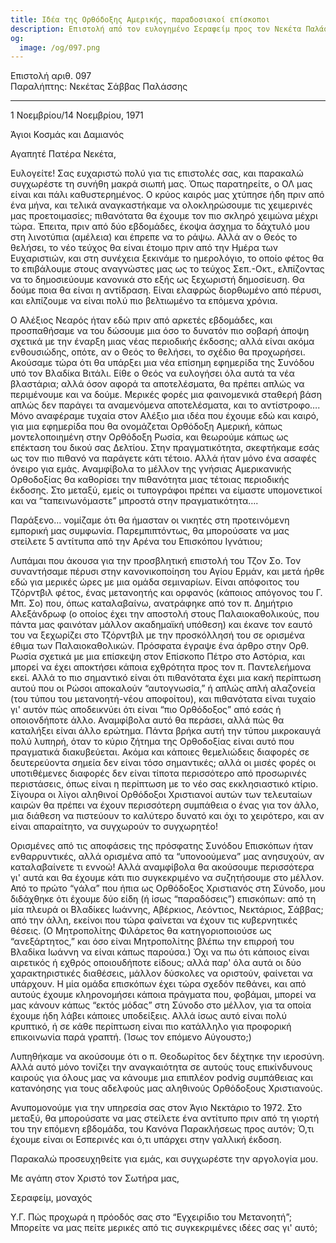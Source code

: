```yaml
---
title: Ιδέα της Ορθόδοξης Αμερικής, παραδοσιακοί επίσκοποι
description: Επιστολή από τον ευλογημένο Σεραφείμ προς τον Νεκέτα Παλάσση.
og:
  image: /og/097.png
---
```


<div style={{textAlign:'right', fontFamily:'monospace'}}>Επιστολή αριθ. 097</div>
<div style={{textAlign:'left', fontFamily:'monospace'}}>Παραλήπτης: Νεκέτας Σάββας Παλάσσης</div>

---

1 Νοεμβρίου/14 Νοεμβρίου, 1971

Άγιοι Κοσμάς και Δαμιανός

Αγαπητέ Πατέρα Νεκέτα,

Ευλογείτε! Σας ευχαριστώ πολύ για τις επιστολές σας, και παρακαλώ συγχωρέστε τη συνήθη μακρά σιωπή μας. Όπως παρατηρείτε, ο ΟΛ μας είναι και πάλι καθυστερημένος. Ο κρύος καιρός μας χτύπησε ήδη πριν από ένα μήνα, και τελικά αναγκαστήκαμε να ολοκληρώσουμε τις χειμερινές μας προετοιμασίες; πιθανότατα θα έχουμε τον πιο σκληρό χειμώνα μέχρι τώρα. Έπειτα, πριν από δύο εβδομάδες, έκοψα άσχημα το δάχτυλό μου στη λινοτύπια (αμέλεια) και έπρεπε να το ράψω. Αλλά αν ο Θεός το θελήσει, το νέο τεύχος θα είναι έτοιμο πριν από την Ημέρα των Ευχαριστιών, και στη συνέχεια ξεκινάμε το ημερολόγιο, το οποίο φέτος θα το επιβάλουμε στους αναγνώστες μας ως το τεύχος Σεπ.-Οκτ., ελπίζοντας να το δημοσιεύουμε κανονικά στο εξής ως ξεχωριστή δημοσίευση. Θα δούμε ποια θα είναι η αντίδραση. Είναι ελαφρώς διορθωμένο από πέρυσι, και ελπίζουμε να είναι πολύ πιο βελτιωμένο τα επόμενα χρόνια.

Ο Αλέξιος Νεαρός ήταν εδώ πριν από αρκετές εβδομάδες, και προσπαθήσαμε να του δώσουμε μια όσο το δυνατόν πιο σοβαρή άποψη σχετικά με την έναρξη μιας νέας περιοδικής έκδοσης; αλλά είναι ακόμα ενθουσιώδης, οπότε, αν ο Θεός το θελήσει, το σχέδιο θα προχωρήσει. Ακούσαμε τώρα ότι θα υπάρξει μια νέα επίσημη εφημερίδα της Συνόδου υπό τον Βλαδίκα Βιτάλι. Είθε ο Θεός να ευλογήσει όλα αυτά τα νέα βλαστάρια; αλλά όσον αφορά τα αποτελέσματα, θα πρέπει απλώς να περιμένουμε και να δούμε. Μερικές φορές μια φαινομενικά σταθερή βάση απλώς δεν παράγει τα αναμενόμενα αποτελέσματα, και το αντίστροφο…. Μόνο αναφέραμε τυχαία στον Αλέξιο μια ιδέα που έχουμε εδώ και καιρό, για μια εφημερίδα που θα ονομάζεται Ορθόδοξη Αμερική, κάπως μοντελοποιημένη στην Ορθόδοξη Ρωσία, και θεωρούμε κάπως ως επέκταση του δικού σας Δελτίου. Στην πραγματικότητα, σκεφτήκαμε εσάς ως τον πιο πιθανό να παράγετε κάτι τέτοιο. Αλλά ήταν μόνο ένα ασαφές όνειρο για εμάς. Αναμφίβολα το μέλλον της γνήσιας Αμερικανικής Ορθοδοξίας θα καθορίσει την πιθανότητα μιας τέτοιας περιοδικής έκδοσης. Στο μεταξύ, εμείς οι τυπογράφοι πρέπει να είμαστε υπομονετικοί και να “ταπεινωνόμαστε” μπροστά στην πραγματικότητα….

Παράξενο… νομίζαμε ότι θα ήμασταν οι νικητές στη προτεινόμενη εμπορική μας συμφωνία. Παρεμπιπτόντως, θα μπορούσατε να μας στείλετε 5 αντίτυπα από την Αρένα του Επισκόπου Ιγνάτιου;

Λυπάμαι που άκουσα για την προσβλητική επιστολή του Τζον Σο. Τον συναντήσαμε πέρυσι στην κανονικοποίηση του Αγίου Ερμάν, και μετά ήρθε εδώ για μερικές ώρες με μια ομάδα σεμιναρίων. Είναι απόφοιτος του Τζόρντβιλ φέτος, ένας μετανοητής και ορφανός (κάποιος απόγονος του Γ. Μπ. Σο) που, όπως καταλαβαίνω, ανατράφηκε από τον π. Δημήτριο Αλεξάνδρωφ (ο οποίος έχει την αποστολή στους Παλαιοκαθολικούς, που πάντα μας φαινόταν μάλλον ακαδημαϊκή υπόθεση) και έκανε τον εαυτό του να ξεχωρίζει στο Τζόρντβιλ με την προσκόλλησή του σε ορισμένα έθιμα των Παλαιοκαθολικών. Πρόσφατα έγραψε ένα άρθρο στην Ορθ. Ρωσία σχετικά με μια επίσκεψη στον Επίσκοπο Πέτρο στο Αστόρια, και μπορεί να έχει αποκτήσει κάποια εχθρότητα προς τον π. Παντελεήμονα εκεί. Αλλά το πιο σημαντικό είναι ότι πιθανότατα έχει μια κακή περίπτωση αυτού που οι Ρώσοι αποκαλούν “αυτογνωσία,” ή απλώς απλή αλαζονεία (του τύπου του μετανοητή-νέου αποφοίτου), και πιθανότατα είναι τυχαίο γι' αυτόν πώς αποδεικνύει ότι είναι “πιο Ορθόδοξος” από εσάς ή οποιονδήποτε άλλο. Αναμφίβολα αυτό θα περάσει, αλλά πώς θα καταλήξει είναι άλλο ερώτημα. Πάντα βρήκα αυτή την τύπου μικροκαυγά πολύ λυπηρή, όταν το κύριο ζήτημα της Ορθοδοξίας είναι αυτό που πραγματικά διακυβεύεται. Ακόμα και κάποιες θεμελιώδεις διαφορές σε δευτερεύοντα σημεία δεν είναι τόσο σημαντικές; αλλά οι μισές φορές οι υποτιθέμενες διαφορές δεν είναι τίποτα περισσότερο από προσωρινές περιστάσεις, όπως είναι η περίπτωση με το νέο σας εκκλησιαστικό κτίριο. Σίγουρα οι λίγοι αληθινοί Ορθόδοξοι Χριστιανοί αυτών των τελευταίων καιρών θα πρέπει να έχουν περισσότερη συμπάθεια ο ένας για τον άλλο, μια διάθεση να πιστεύουν το καλύτερο δυνατό και όχι το χειρότερο, και αν είναι απαραίτητο, να συγχωρούν το συγχωρητέο!

Ορισμένες από τις αποφάσεις της πρόσφατης Συνόδου Επισκόπων ήταν ενθαρρυντικές, αλλά ορισμένα από τα “υπονοούμενα” μας ανησυχούν, αν καταλαβαίνετε τι εννοώ! Αλλά αναμφίβολα θα ακούσουμε περισσότερα γι' αυτά και θα έχουμε κάτι πιο συγκεκριμένο να συζητήσουμε στο μέλλον. Από το πρώτο “γάλα” που ήπια ως Ορθόδοξος Χριστιανός στη Σύνοδο, μου διδάχθηκε ότι έχουμε δύο είδη (ή ίσως “παραδόσεις”) επισκόπων: από τη μία πλευρά οι Βλαδίκες Ιωάννης, Αβέρκιος, Λεόντιος, Νεκτάριος, Σάββας; από την άλλη, εκείνοι που τώρα φαίνεται να έχουν τις κυβερνητικές θέσεις. (Ο Μητροπολίτης Φιλάρετος θα κατηγοριοποιούσε ως “ανεξάρτητος,” και όσο είναι Μητροπολίτης βλέπω την επιρροή του Βλαδίκα Ιωάννη να είναι κάπως παρούσα.) Όχι να πω ότι κάποιος είναι αιρετικός ή εχθρός οποιουδήποτε είδους; αλλά παρ' όλα αυτά οι δύο χαρακτηριστικές διαθέσεις, μάλλον δύσκολες να οριστούν, φαίνεται να υπάρχουν. Η μία ομάδα επισκόπων έχει τώρα σχεδόν πεθάνει, και από αυτούς έχουμε κληρονομήσει κάποια πράγματα που, φοβάμαι, μπορεί να μας κάνουν κάπως “εκτός μόδας” στη Σύνοδο στο μέλλον, για τα οποία έχουμε ήδη λάβει κάποιες υποδείξεις. Αλλά ίσως αυτό είναι πολύ κρυπτικό, ή σε κάθε περίπτωση είναι πιο κατάλληλο για προφορική επικοινωνία παρά γραπτή. (Ίσως τον επόμενο Αύγουστο;)

Λυπηθήκαμε να ακούσουμε ότι ο π. Θεοδωρίτος δεν δέχτηκε την ιεροσύνη. Αλλά αυτό μόνο τονίζει την αναγκαιότητα σε αυτούς τους επικίνδυνους καιρούς για όλους μας να κάνουμε μια επιπλέον podvig συμπάθειας και κατανόησης για τους αδελφούς μας αληθινούς Ορθόδοξους Χριστιανούς.

Ανυπομονούμε για την υπηρεσία σας στον Άγιο Νεκτάριο το 1972. Στο μεταξύ, θα μπορούσατε να μας στείλετε ένα αντίτυπο πριν από τη γιορτή του την επόμενη εβδομάδα, του Κανόνα Παρακλήσεως προς αυτόν; Ό,τι έχουμε είναι οι Εσπερινές και ό,τι υπάρχει στην γαλλική έκδοση.

Παρακαλώ προσευχηθείτε για εμάς, και συγχωρέστε την αργολογία μου.

Με αγάπη στον Χριστό τον Σωτήρα μας,

Σεραφείμ, μοναχός

Υ.Γ. Πώς προχωρά η πρόοδός σας στο “Εγχειρίδιο του Μετανοητή”; Μπορείτε να μας πείτε μερικές από τις συγκεκριμένες ιδέες σας γι' αυτό;
